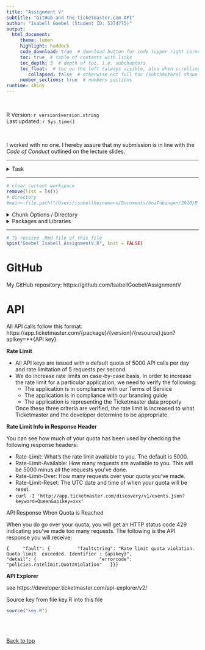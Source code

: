 ```yaml
---
title: "Assignment V"
subtitle: "GitHub and the ticketmaster.com API"
author: "Isabell Goebel (Student ID: 5374775)"
output: 
  html_document:
     theme: lumen
     highlight: haddock
     code_download: true  # download button for code (upper right corner)
     toc: true  # table of contents with links
     toc_depth: 3  # depth of toc, i.e. subchapters
     toc_float:  # toc on the left (always visible, also when scrolling)
        collapsed: false  # otherwise not full toc (subchapters) shown
     number_sections: true  # numbers sections
runtime: shiny
---
```


<br>

R Version: `r version$version.string`  
Last updated: `r Sys.time()`

<br>

I worked with no one. I hereby assure that my submission is in line with the 
*Code of Conduct* outlined on the lecture slides.

------------------------

<details><summary>Task</summary>

In this assignment, you will apply what you have learned about APIs and about 
version control with Git(Hub).
First, you will acquire data about event venues using the API provided by ticketmaster.com. 
You will then use the geospatial data to visualize the extracted data on a map. 
Finally, you will repeat the same steps for a different country. 
It is further required that the entire project and its version history is documented 
in your personal GitHub repository.

1. Setting up a new GitHub repository

* Register on github.com in case you have not done this already.
* Initialize a new public repository for this assignment on GitHub.
* For the following exercises of this assignment, follow the standard Git workflow 
  (i.e., pull the latest version of the project to your local computer, then stage, 
  commit, and push all the modifications that you make throughout the project). 
  Every logical programming step should be well documented on GitHub with a meaningful 
  commit message, so that other people (e.g., your course instructor) can follow 
  understand the development history. 
  You can to do this either using Shell commands or a Git GUI of your choice.
* In the HTML file that you submit, include the hyperlink to the project repository 
  (e.g., https://github.com/yourUserName/yourProjectName)
  

2. Getting to know the API

* Visit the documentation website for the API provided by ticketmaster.com
* Familiarize yourself with the features and functionalities of the Ticketmaster 
  Discovery API. 
  Have a particular look at rate limits.
* Whithin the scope of this assignment, you do not have to request your own API key. 
  Instead retrieve a valid key from the API Explorer. 
  This API key enables you to perform the GET requests needed throughout this assignment.
* Even though this API key is not secret per se (it is publicly visible on the 
  API Explorer website), please comply to the common secrecy practices discussed 
  in the lecture and the tutorial: Treat the API key as a secret token. 
  Your API key I key should neither appear in the code that you are submitting 
  nor in your public GitHub repository.
 
</details>  

------------------------


```r
# clear current workspace
remove(list = ls())
# directory
#main<-file.path("/Users/isabellheinemann/Documents/UniTübingen/2020/0_DataScienceProject/assignments/assignment4")
```


<details><summary>Chunk Options / Directory</summary>

```r
# global code chunk options
knitr::opts_chunk$set(echo=TRUE,  # display code
                      options(width=80),  # line length 80 characters
                      tidy=TRUE, tidy.opts=list(width.cutoff=80),  # tidy code
                      # set directory
                      root.dir="/Users/isabellheinemann/Desktop/AssignmentV")
```

</details>


<details><summary>Packages and Libraries</summary>

```r
# Check if packages have been installed before; if not, install them
if (!require("readr")) install.packages("readr")
if (!require("data.table")) install.packages("data.table")
if (!require("tidyr")) install.packages("tidyr")
if (!require("dplyr")) install.packages("dplyr")
if (!require("knitr")) install.packages("knitr")
if (!require("formatR")) install.packages("formatR")
if (!require("lme4")) install.packages("lme4")
if (!require("lattice")) install.packages("lattice")
if (!require("ggplot2")) install.packages("ggplot2")
if (!require("arm")) install.packages("arm")
if (!require("broom")) install.packages("broom")
if (!require("shiny")) install.packages("shiny")
if (!require("sjPlot")) install.packages("sjPlot")

# call package libraries
library(readr)
library(data.table)
library(tidyr)
library(dplyr)
library(knitr)
library(formatR)
library(lme4)
library(lattice)
library(ggplot2)
library(arm)
library(broom)
library(shiny)
library(sjPlot)
```

</details>

------


```r
# To receive .Rmd file of this file
spin("Goebel_Isabell_AssignmentV.R", knit = FALSE)
```




# GitHub

My GitHub repository: https://github.com/IsabellGoebel/AssignmentV



# API


All API calls follow this format: 
https://app.ticketmaster.com/{package}/{version}/{resource}.json?apikey=**{API key}


**Rate Limit**

* All API keys are issued with a default quota of 5000 API calls per day and 
  rate limitation of 5 requests per second. 
* We do increase rate limits on case-by-case basis. In order to increase the 
  rate limit for a particular application, we need to verify the following:
  * The application is in compliance with our Terms of Service
  * The application is in compliance with our branding guide
  * The application is representing the Ticketmaster data properly
  
  Once these three criteria are verified, the rate limit is increased to what 
  Ticketmaster and the developer determine to be appropriate.


**Rate Limit Info in Response Header**

You can see how much of your quota has been used by checking the following response headers:

* Rate-Limit: What’s the rate limit available to you. The default is 5000.
* Rate-Limit-Available: How many requests are available to you. This will be 5000 minus all the requests you’ve done.
* Rate-Limit-Over: How many requests over your quota you’ve made.
* Rate-Limit-Reset: The UTC date and time of when your quota will be reset.
* `curl -I 'http://app.ticketmaster.com/discovery/v1/events.json?keyword=Queen&apikey=xxx'`


API Response When Quota is Reached

When you do go over your quota, you will get an HTTP status code 429 indicating 
you’ve made too many requests. 
The following is the API response you will receive:

`{
    "fault": {
         "faultstring": "Rate limit quota violation. Quota limit  exceeded. Identifier : {apikey}",
               "detail": {
                      "errorcode": "policies.ratelimit.QuotaViolation"
  }}}`


**API Explorer**

see https://developer.ticketmaster.com/api-explorer/v2/

Source key from file key.R into this file

```r
source("key.R")
```









<br><br>

<a href="#top">Back to top</a>
